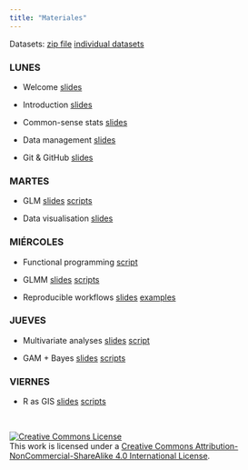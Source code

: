 ```yaml
---
title: "Materiales"
---
```


Datasets: [zip file](data/datasets.zip) [individual datasets](https://github.com/Rstats-courses/CursoR-AEET-2022/tree/main/data)


### LUNES

- Welcome [slides](slides/welcome.pdf)

- Introduction [slides](slides/Intro_nacho.html)

- Common-sense stats [slides](slides/CommonSense.html)

- Data management [slides](slides/data_management_slides.pdf)

- Git & GitHub [slides](slides/github.pdf)



### MARTES

- GLM [slides](slides/GLM_etal.pdf) [scripts](https://github.com/Rstats-courses/CursoR-AEET-2022/tree/main/scripts)

- Data visualisation [slides](slides/data_visualization_slides.pdf)


### MIÉRCOLES

- Functional programming [script](scripts/Functional_programming.R)

- GLMM [slides](slides/GLM_etal.pdf) [scripts](https://github.com/Rstats-courses/CursoR-AEET-2022/tree/main/scripts)

- Reproducible workflows [slides](slides/ReproducibleScience.pdf) [examples](other/Rmarkdown_examples.zip)


### JUEVES

- Multivariate analyses [slides](slides/multivariate.html) [script](scripts/multivariante_notes.R)

- GAM + Bayes [slides](slides/GLM_etal.pdf) [scripts](https://github.com/Rstats-courses/CursoR-AEET-2022/tree/main/scripts)


### VIERNES

- R as GIS [slides](slides/RasGIS.pdf) [scripts](https://github.com/Rstats-courses/CursoR-AEET-2022/tree/main/scripts)



<br>

<a rel="license" href="http://creativecommons.org/licenses/by-nc-sa/4.0/"><img alt="Creative Commons License" style="border-width:0" src="https://i.creativecommons.org/l/by-nc-sa/4.0/88x31.png" /></a><br />This work is licensed under a <a rel="license" href="http://creativecommons.org/licenses/by-nc-sa/4.0/">Creative Commons Attribution-NonCommercial-ShareAlike 4.0 International License</a>.






